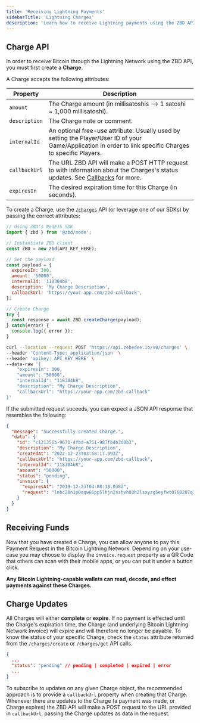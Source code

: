 ```yaml
---
title: 'Receiving Lightning Payments'
sidebarTitle: 'Lightning Charges'
description: 'Learn how to receive Lightning payments using the ZBD API.'
---
```


## Charge API
In order to receive Bitcoin through the Lightning Network using the ZBD API, you must first create a **Charge**.

A Charge accepts the following attributes:

| Property | Description |
| --- | --- |
| `amount` | The Charge amount (in millisatoshis --> 1 satoshi = 1,000 millisatoshi). |
| `description` | The Charge note or comment. |
| `internalId` | An optional free-use attribute. Usually used by setting the Player/User ID of your Game/Application in order to link specific Charges to specific Players. |
| `callbackUrl` | The URL ZBD API will make a POST HTTP request to with information about the Charges's status updates. See [Callbacks](/api-reference/callbacks) for more. |
| `expiresIn` | The desired expiration time for this Charge (in seconds). |

To create a Charge, use the [`/charges`](/api-reference/charges/create) API (or leverage one of our SDKs) by passing the correct attributes:

<CodeGroup>

```js NodeJS
// Using ZBD's NodeJS SDK
import { zbd } from '@zbd/node';

// Instantiate ZBD client
const ZBD = new zbd(API_KEY_HERE);

// Set the payload
const payload = {
  expiresIn: 300,
  amount: '50000',
  internalId: '118304b8',
  description: 'My Charge Description',
  callbackUrl: 'https://your-app.com/zbd-callback',
};

// Create Charge
try {
  const response = await ZBD.createCharge(payload);
} catch(error) {
  console.log({ error });
}
```

```bash cURL
curl --location --request POST 'https://api.zebedee.io/v0/charges' \
--header 'Content-Type: application/json' \
--header 'apikey: API_KEY_HERE' \
--data-raw '{
    "expiresIn": 300,
    "amount": "50000",
    "internalId": "118304b8",
    "description": "My Charge Description",
    "callbackUrl": "https://your-app.com/zbd-callback"
}'
```

</CodeGroup>

If the submitted request suceeds, you can expect a JSON API response that resembles the following:

```json
{
  "message": "Successfully created Charge.",
  "data": {
    "id": "c121356b-9671-4fbd-a751-987fb4b3d0b3",
    "description": "My Charge Description",
    "createdAt": "2022-12-23T03:58:17.993Z",
    "callbackUrl": "https://your-app.com/zbd-callback",
    "internalId": "118304b8",
    "amount": "50000",
    "status": "pending",
    "invoice": {
      "expiresAt": "2019-12-23T04:08:18.038Z",
      "request": "lnbc20n1p0qqw66pp5lhjn2sshvh03h2lsxyzg5eyfwt0760207q3hake25fs7l3psegtqdpgg3jhxcmjd9c8g6t0dcsx7e3qw35x2gzrdpshyem9cqzpgxqzjcfppjramjf8sxnvy3k8dq84kv56dy5gq9mlqs9qy9qsqsp5jvf69w282jdxkyt824dn0crxdentx8nvncfdt0ulqp75lvkjpagqqwpgcttpmfzaxc3akfn85jlu8cmtv5l2hu8q3yqttru8vlryg3vnewssy8w00yyfsghzqj03j45kj3uhhjek6q6e8djfu5u4gna6wjcqdsdhwe"
    }
  }
}
```

## Receiving Funds

Now that you have created a Charge, you can allow anyone to pay this Payment Request in the Bitcoin Lightning Network. Depending on your use-case you may choose to display the `invoice.request` property as a QR Code that others can scan with their mobile apps, or you can put it under a button click.

**Any Bitcoin Lightning-capable wallets can read, decode, and effect payments against these Charges.**

## Charge Updates

All Charges will either **complete** or **expire**. If no payment is effected until the Charge's expiration time, the Charge (and underlying Bitcoin Lightning Network Invoice) will expire and will therefore no longer be payable. To know the status of your specific Charge, check the `status` attribute returned from the `/charges/create` or `/charges/get` API calls.

```json
{
  ...
  "status": "pending" // pending | completed | expired | error
  ...
}
```

<Tip>To subscribe to updates on any given Charge object, the recommended approach is to provide a `callbackUrl` property when creating that Charge. Whenever there are updates to the Charge (a payment was made, or Charge expires) the ZBD API will make a POST request to the URL provided in `callbackUrl`, passing the Charge updates as data in the request.</Tip>